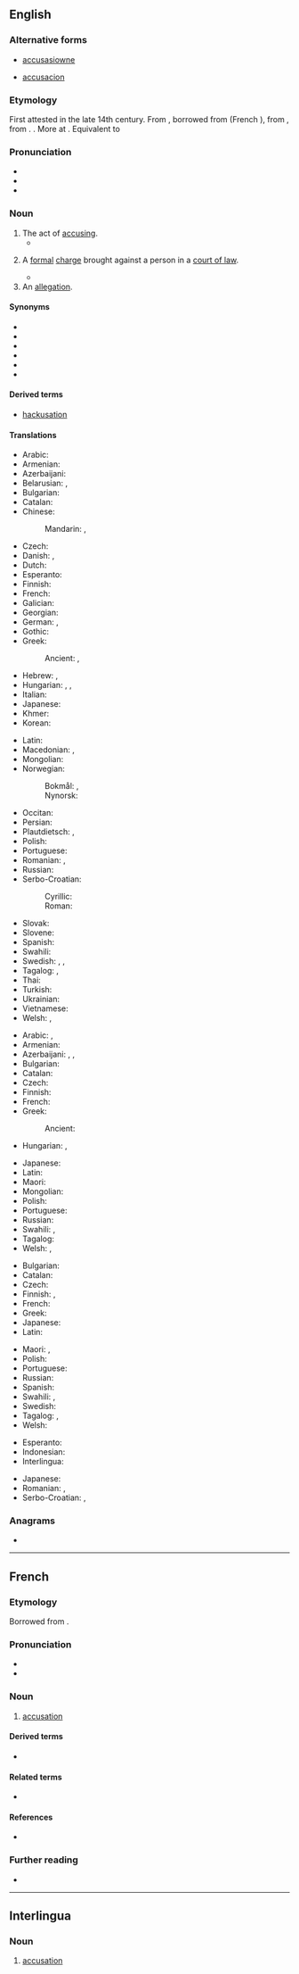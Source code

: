 ==English==

===Alternative forms===
* {{qualifier|obsolete}} [[accusasiowne]] {{qualifier|15th century}}
* {{qualifier|obsolete}} [[accusacion]] {{qualifier|15th century}}

===Etymology===
First attested in the late 14th century. From {{inh|en|enm|accusacion}}, borrowed from {{der|en|fro|acusacion}} (French {{m|fr|accusation}}), from {{der|en|la|accūsātiō||accusation, indictment}}, from {{m|la|accūsō||blame, accuse}}. {{doublet|en|accusatio}}. More at {{m|en|accuse}}. Equivalent to {{suffix|en|accuse|-ation}}

===Pronunciation===
* {{IPA|en|/ˌæk.ju.ˈzeɪ.ʃən/|/ˌæk.jə.ˈzeɪ.ʃən/}}
* {{audio|en|en-us-accusation.ogg|Audio (US)}}
* {{rhymes|en|eɪʃən|s=4}}

===Noun===
{{en-noun|~}}

# The act of [[accusing]].
#* {{RQ:Shakespeare Henry 8|3|1|passage=We come not by the way of '''accusation''' / To taint that honour every good tongue blesses.}}
# {{lb|en|legal}} A [[formal]] [[charge]] brought against a person in a [[court of law]].
#* {{RQ:KJV|Matthew|27|37|passage=[They] set up over his head his '''accusation'''.}}
# An [[allegation]].
#: {{ux|en|ungrounded '''accusations'''}}
#: {{ux|en|a blind '''accusation'''}}
#: {{ux|en|repeated '''accusations'''}}
#: {{ux|en|an '''accusation''' of a crime}}

====Synonyms====
* {{l|en|allegation}}
* {{l|en|assertion}}
* {{l|en|censure}}
* {{l|en|charge}}
* {{l|en|crimination}}
* {{l|en|impeachment}}

====Derived terms====
*[[hackusation]]

====Translations====
{{trans-top|act of accusing or charging with a crime}}
* Arabic: {{t|ar|اِتِّهَام|m}}
* Armenian: {{t+|hy|մեղադրանք}}
* Azerbaijani: {{t|az|ittiham}}
* Belarusian: {{t|be|абвінава́чванне|n}}, {{t|be|абвінава́чанне|n}}
* Bulgarian: {{t+|bg|обвине́ние|n}}
* Catalan: {{t+|ca|acusació|f}}
* Chinese:
*: Mandarin: {{t+|cmn|控告|tr=kònggào|sc=Hani}}, {{t+|cmn|指控|tr=zhǐkòng|sc=Hani}}
* Czech: {{t+|cs|obvinění|n}}
* Danish: {{t+|da|anklage|c}}, {{t+|da|beskyldning}}
* Dutch: {{t+|nl|beschuldiging}}
* Esperanto: {{t|eo|akuzo}}
* Finnish: {{t+|fi|syyttäminen}}
* French: {{t+|fr|accusation|f}}
* Galician: {{t+|gl|acusación|f}}
* Georgian: {{t-needed|ka}}
* German: {{t+|de|Anklage|f}}, {{t+|de|Beschuldigung|f}}
* Gothic: {{t|got|𐌿𐍃𐌵𐌹𐍃𐍃|f}}
* Greek: {{t+|el|κατηγορία|f}}
*: Ancient: {{t|grc|κατηγορία|f}}, {{t|grc|ἔγκλημα|n}}
* Hebrew: {{t|he|אישום|m|tr=ishúm}}, {{t|he|האשמה|f|tr=haashamá}}
* Hungarian: {{t+|hu|vád}}, {{t+|hu|vádemelés}}, {{t|hu|megvádolás}}
* Italian: {{t+|it|accusa|f}}
* Japanese: {{t+|ja|告発|tr=こくはつ, kokuhatsu|sc=Jpan}}
* Khmer: {{t-needed|km}}
* Korean: {{t+|ko|고발}}
{{trans-mid}}
* Latin: {{t|la|accūsātiō|f}}
* Macedonian: {{t|mk|обвинување|n}}, {{t|mk|оптужба|f}}
* Mongolian: {{t|mn|яллалт}}
* Norwegian:
*: Bokmål: {{t+|nb|anklage|m|f}}, {{t|nb|beskyldning|m|f}}
*: Nynorsk: {{t|nn|skulding|f}}
* Occitan: {{t+|oc|acusacion|f}}
* Persian: {{t+|fa|اتهام|tr=ettehâm}}
* Plautdietsch: {{t|pdt|Kloag|f}}, {{t|pdt|Aunkloag|f}}
* Polish: {{t+|pl|oskarżenie|n}}
* Portuguese: {{t+|pt|acusação|f}}
* Romanian: {{t+|ro|acuzație|f}}, {{t+|ro|învinovățire|f}}
* Russian: {{t+|ru|обвине́ние|n}}
* Serbo-Croatian:
*: Cyrillic: {{t|sh|оптужба|f}}
*: Roman: {{t+|sh|optužba|f}}
* Slovak: {{t|sk|obvinenie|n}}
* Slovene: {{t|sl|obtožba|f}}
* Spanish: {{t+|es|acusación|f}}
* Swahili: {{t+|sw|madai}}
* Swedish: {{t+|sv|anklagelse|c}}, {{t+|sv|anklagan|c}}, {{t+|sv|beskyllning|c}}
* Tagalog: {{t+|tl|bintang}}, {{t+|tl|akusasyon}}
* Thai: {{t-needed|th}}
* Turkish: {{t+|tr|suçlama}}
* Ukrainian: {{t|uk|звинува́чення|n}}
* Vietnamese: {{t+|vi|buộc tội|alt=sự buộc tội}}
* Welsh: {{t+|cy|cyhuddo|m}}, {{t|cy|cyhuddiad|m}}
{{trans-bottom}}

{{trans-top|that of which one is accused}}
* Arabic: {{t|ar|اِتِّهَام|m}}, {{t|ar|تُهْمَة|f}}
* Armenian: {{t+|hy|մեղադրանք}}
* Azerbaijani: {{t+|az|təqsir}}, {{t+|az|suç}}, {{t+|az|günah}}
* Bulgarian: {{t+|bg|обвине́ние|n}}
* Catalan: {{t+|ca|acusació|f}}
* Czech: {{t+|cs|obvinění|n}}
* Finnish: {{t+|fi|syyte}}
* French: {{t+|fr|accusation|f}}
* Greek: {{t+|el|κατηγορία|f}}
*: Ancient: {{t|grc|κατηγορία|m}}
* Hungarian: {{t+|hu|vád}}, {{t+|hu|vádpont}}
{{trans-mid}}
* Japanese: {{t|ja|言いがかり|tr=iigakari}}
* Latin: {{t|la|accūsātiō|f}}
* Maori: {{t|mi|heitara}}
* Mongolian: {{t+|mn|зэмлэл}}
* Polish: {{t+|pl|oskarżenie|n}}
* Portuguese: {{t+|pt|acusação|f}}
* Russian: {{t+|ru|обвине́ние|n}}
* Swahili: {{t+|sw|madai}}, {{t|sw|mashitaka|c6}}
* Tagalog: {{t|tl|paratang}}
* Welsh: {{t|cy|cyhuddiad|m}}, {{t|cy|achwyniad|m}}
{{trans-bottom}}

{{trans-top|declaration of fault or blame against another}}
* Bulgarian: {{t+|bg|обвине́ние|n}}
* Catalan: {{t+|ca|acusació|f}}
* Czech: {{t+|cs|obvinění|n}}
* Finnish: {{t+|fi|syyte}}, {{t+|fi|syytös}}
* French: {{t+|fr|accusation|f}}
* Greek: {{t+|el|κατηγορία}}
* Japanese: {{t+|ja|告発|tr=こくはつ, kokuhatsu|sc=Jpan}}
* Latin: {{t|la|accūsātiō|f}}
{{trans-mid}}
* Maori: {{t|mi|kupu whakapae}}, {{t|mi|heitara}}
* Polish: {{t+|pl|oskarżenie|n}}
* Portuguese: {{t+|pt|acusação|f}}
* Russian: {{t+|ru|обвине́ние|n}}
* Spanish: {{t+|es|acusación|f}}
* Swahili: {{t+|sw|madai}}, {{t+|sw|shutuma}}
* Swedish: {{t+|sv|anklagelse|c}}
* Tagalog: {{t|tl|paratang}}, {{t+|tl|bintang}}
* Welsh: {{t|cy|cyhuddiad|m}}
{{trans-bottom}}

{{checktrans-top}}
* Esperanto: {{t-check|eo|akuzo}}
* Indonesian: {{t+check|id|tuduh|alt=tuduhan}} {{attention|id|2=was "[[tuduh]]an" - assumed inflected form or vocalised spelling; please verify if linking is acceptable. see [[User:Kephir/gadgets/xte#Translation_fixing]]}}
* Interlingua: {{t-check|ia|accusation}}
{{trans-mid}}
* Japanese: {{t+check|ja|容疑|tr=ようぎ, yōgi}}
* Romanian: {{t+check|ro|acuzație|f}}, {{t+check|ro|învinuire|f}}
* Serbo-Croatian: {{t+check|sh|tužba}}, {{t+check|sh|žalba}}
{{trans-bottom}}

===Anagrams===
* {{anagrams|en|a=aaccinostu|anacoustic}}

----

==French==

===Etymology===
Borrowed from {{bor|fr|la|accūsātiō|accūsātiō, accūsātiōnem}}.

===Pronunciation===
* {{fr-IPA}}
* {{audio|fr|Fr-accusation.ogg|audio}}

===Noun===
{{fr-noun|f}}

# [[#English|accusation]]

====Derived terms====
* {{l|fr|chef d'accusation}}

====Related terms====
* {{l|fr|accuser}}

====References====
* {{R:DAF8}}

===Further reading===
* {{R:TLFi}}

----

==Interlingua==

===Noun===
{{ia-noun|es}}

# [[#English|accusation]]